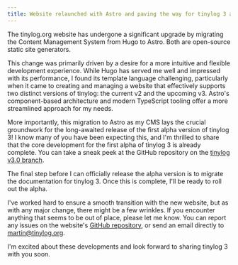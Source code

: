 ```yaml
---
title: Website relaunched with Astro and paving the way for tinylog 3 alpha
---
```


The tinylog.org website has undergone a significant upgrade by migrating the Content Management System from Hugo to Astro. Both are open-source static site generators.

This change was primarily driven by a desire for a more intuitive and flexible development experience. While Hugo has served me well and impressed with its performance, I found its template language challenging, particularly when it came to creating and managing a website that effectively supports two distinct versions of tinylog: the current v2 and the upcoming v3. Astro's component-based architecture and modern TypeScript tooling offer a more streamlined approach for my needs.

More importantly, this migration to Astro as my CMS lays the crucial groundwork for the long-awaited release of the first alpha version of tinylog 3! I know many of you have been expecting this, and I'm thrilled to share that the core development for the first alpha of tinylog 3 is already complete. You can take a sneak peek at the GitHub repository on the [tinylog v3.0 branch](https://github.com/tinylog-org/tinylog/tree/v3.0).

The final step before I can officially release the alpha version is to migrate the documentation for tinylog 3. Once this is complete, I'll be ready to roll out the alpha.

I've worked hard to ensure a smooth transition with the new website, but as with any major change, there might be a few wrinkles. If you encounter anything that seems to be out of place, please let me know. You can report any issues on the website's [GitHub repository](https://github.com/tinylog-org/website/issues), or send an email directly to [martin@tinylog.org](mailto:martin@tinylog.org).

I'm excited about these developments and look forward to sharing tinylog 3 with you soon.
